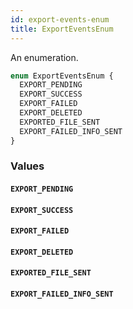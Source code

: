 ```yaml
---
id: export-events-enum
title: ExportEventsEnum
---
```


An enumeration.

```graphql
enum ExportEventsEnum {
  EXPORT_PENDING
  EXPORT_SUCCESS
  EXPORT_FAILED
  EXPORT_DELETED
  EXPORTED_FILE_SENT
  EXPORT_FAILED_INFO_SENT
}
```

### Values

#### `EXPORT_PENDING`

#### `EXPORT_SUCCESS`

#### `EXPORT_FAILED`

#### `EXPORT_DELETED`

#### `EXPORTED_FILE_SENT`

#### `EXPORT_FAILED_INFO_SENT`

